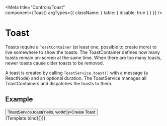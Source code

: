 

<Meta
  title="Controls/Toast"  
  component={Toast}
  argTypes={{
    className: { table: { disable: true } }
  }}
/>

# Toast

Toasts require a `ToastContainer` (at least one, possible to create more) to live somewhere to
show the toasts. The ToastContainer defines how many toasts remain on-screen at the same time. When 
there are too many toasts, newer toasts cause older toasts to be removed.

A toast is created by calling `ToastService.toast()` with a message (a ReactNode) and an optional
duration. The ToastService manages all ToastContainers and dispatches the toasts to them.

<ArgsTable of={Toast}/>

## Example

<div>
  <ToastContainer maxToasts={3}/>
  <Button onClick={() => ToastService.toast('hello, world')}>Create Toast</Button>
</div>

<Canvas>
  <Story
    name="Properties"
    args={{ }}>
    {Template.bind({})}
  </Story>
</Canvas>

